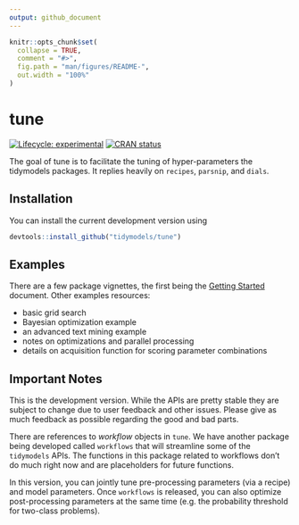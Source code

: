 ```yaml
---
output: github_document
---
```


<!-- README.md is generated from README.Rmd. Please edit that file -->

```r
knitr::opts_chunk$set(
  collapse = TRUE,
  comment = "#>",
  fig.path = "man/figures/README-",
  out.width = "100%"
)
```
# tune

<!-- badges: start -->
[![Lifecycle: experimental](https://img.shields.io/badge/lifecycle-experimental-orange.svg)](https://www.tidyverse.org/lifecycle/#experimental)
[![CRAN status](https://www.r-pkg.org/badges/version/tune)](https://CRAN.R-project.org/package=tune)
<!-- badges: end -->

The goal of tune is to facilitate the tuning of hyper-parameters the tidymodels packages. It replies heavily on `recipes`, `parsnip`, and `dials`. 

## Installation

You can install the current development version using

```r
devtools::install_github("tidymodels/tune")
```

## Examples

There are a few package vignettes, the first being the [Getting Started]() document. Other examples resources:

 - basic grid search
 - Bayesian optimization example
 - an advanced text mining example
 - notes on optimizations and parallel processing
 - details on acquisition function for scoring parameter combinations
 
## Important Notes

This is the development version. While the APIs are pretty stable they are subject to change due to user feedback and other issues. Please give as much feedback as possible regarding the good and bad parts. 

There are references to _workflow_ objects in `tune`. We have another package being developed called `workflows` that will streamline some of the `tidymodels` APIs. The functions in this package related to workflows don't do much right now and are placeholders for future functions. 

In this version, you can jointly tune pre-processing parameters (via a recipe) and model parameters. Once `workflows` is released, you can also optimize post-processing parameters at the same time (e.g. the probability threshold for two-class problems). 

 
